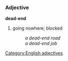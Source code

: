 ===Adjective===
'''dead-end'''
# going nowhere; blocked
#:''a dead-end road''
#:''a dead-end job''
[[Category:English adjectives]]